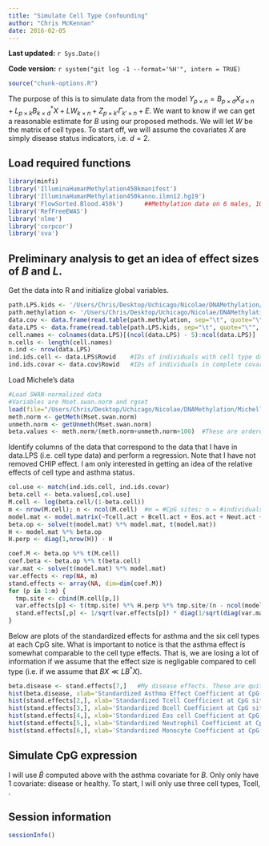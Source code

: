 ```yaml
---
title: "Simulate Cell Type Confounding"
author: "Chris McKennan"
date: 2016-02-05
---
```


**Last updated:** `r Sys.Date()`

**Code version:** `r system("git log -1 --format='%H'", intern = TRUE)`

```r
source("chunk-options.R")
```

The purpose of this is to simulate data from the model $Y_{p \times n} = B_{p \times d}X_{d \times n} + L_{p \times k}B_{k \times d}^*X + LW_{k \times n} + Z_{p \times k'}\Gamma_{k' \times n} + E$. We want to know if we can get a reasonable estimate for $B$ using our proposed methods. We will let $W$ be the matrix of cell types. To start off, we will assume the covariates $X$ are simply disease status indicators, i.e. $d = 2$. 

## Load required functions

```r
library(minfi)
library('IlluminaHumanMethylation450kmanifest')
library('IlluminaHumanMethylation450kanno.ilmn12.hg19')
library('FlowSorted.Blood.450k')      ##Methylation data on 6 males, 10 cell types; RGset object
library('RefFreeEWAS')
library('nlme')
library('corpcor')
library('sva')
```


## Preliminary analysis to get an idea of effect sizes of $B$ and $L$.

Get the data into R and initialize global variables.

```r
path.LPS.kids <- '/Users/Chris/Desktop/Uchicago/Nicolae/DNAMethylation/MichellesData/HTkids_cellprop/HTkids_LPS_covar_ImpAct_10115.txt'
path.methylation <- '/Users/Chris/Desktop/Uchicago/Nicolae/DNAMethylation/MichellesData/Hutterite_Methylation_data/Meth_covar_allsamp_impcells_10115.txt'
data.cov <- data.frame(read.table(path.methylation, sep="\t", quote="\"", dec=".", header=T, check.names=F))
data.LPS <- data.frame(read.table(path.LPS.kids, sep="\t", quote="\"", dec=".", header=T, check.names=F))
cell.names <- colnames(data.LPS)[(ncol(data.LPS) - 5):ncol(data.LPS)]
n.cells <- length(cell.names)
n.ind <- nrow(data.LPS)
ind.ids.cell <- data.LPS$Rowid    #IDs of individuals with cell type data
ind.ids.covar <- data.cov$Rowid   #IDs of individuals in complete covariate file
```

Load Michele's data

```r
#Load SWAN-normalized data
#Variables are Mset.swan.norm and rgset
load(file="/Users/Chris/Desktop/Uchicago/Nicolae/DNAMethylation/MichellesData/MyWork/SavedObjects/Rfile.RData")
meth.norm <- getMeth(Mset.swan.norm)
unmeth.norm <- getUnmeth(Mset.swan.norm)
beta.values <- meth.norm/(meth.norm+unmeth.norm+100)  #These are ordered by row in data.cov
```

Identify columns of the data that correspond to the data that I have in data.LPS (i.e. cell type data) and perform a regression. Note that I have not removed CHIP effect. I am only interested in getting an idea of the relative effects of cell type and asthma status.

```r
col.use <- match(ind.ids.cell, ind.ids.covar)
beta.cell <- beta.values[,col.use]
M.cell <- log(beta.cell/(1-beta.cell))
m <- nrow(M.cell); n <- ncol(M.cell)  #m = #CpG sites; n = #individuals
model.mat <- model.matrix(~Tcell.act + Bcell.act + Eos.act + Neut.act + Mono.act + asthma, data=data.LPS)
beta.op <- solve(t(model.mat) %*% model.mat, t(model.mat))
H <- model.mat %*% beta.op
H.perp <- diag(1,nrow(H)) - H

coef.M <- beta.op %*% t(M.cell)
coef.beta <- beta.op %*% t(beta.cell)
var.mat <- solve(t(model.mat) %*% model.mat)
var.effects <- rep(NA, m)
stand.effects <- array(NA, dim=dim(coef.M))
for (p in 1:m) {
  tmp.site <- cbind(M.cell[p,])
  var.effects[p] <- t(tmp.site) %*% H.perp %*% tmp.site/(n - ncol(model.mat))
  stand.effects[,p] <- 1/sqrt(var.effects[p]) * diag(1/sqrt(diag(var.mat))) %*% cbind(coef.M[,p])
}
```

Below are plots of the standardized effects for asthma and the six cell types at each CpG site. What is important to notice is that the asthma effect is somewhat comparable to the cell type effects. That is, we are losing a lot of information if we assume that the effect size is negligable compared to cell type (i.e. if we assume that $BX \ll LB^* X$).

```r
beta.disease <- stand.effects[7,]   #My disease effects. These are quite large in comparison to the cell effects
hist(beta.disease, xlab='Standardized Asthma Effect Coefficient at CpG site', main='M-values Regressed onto Asthma status and Cell type', breaks=90)
hist(stand.effects[2,], xlab='Standardized Tcell Coefficient at CpG site', main='M-values Regressed onto Asthma status and Cell type', breaks=90)
hist(stand.effects[3,], xlab='Standardized Bcell Coefficient at CpG site', main='M-values Regressed onto Asthma status and Cell type', breaks=90)
hist(stand.effects[4,], xlab='Standardized Eos cell Coefficient at CpG site', main='M-values Regressed onto Asthma status and Cell type', breaks=90)
hist(stand.effects[5,], xlab='Standardized Neutrophil Coefficient at CpG site', main='M-values Regressed onto Asthma status and Cell type', breaks=90)
hist(stand.effects[6,], xlab='Standardized Monocyte Coefficient at CpG site', main='M-values Regressed onto Asthma status and Cell type', breaks=90)
```


## Simulate CpG expression

I will use $\hat{B}$ computed above with the asthma covariate for $B$. Only only have 1 covariate: disease or healthy. To start, I will only use three cell types, Tcell, . 

## Session information

```r
sessionInfo()
```
